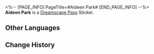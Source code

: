 <%-- [PAGE_INFO]
PageTitle=#Aideen Park#
[END_PAGE_INFO] --%>
{{Stub|Location information}}
{{Item Infobox
|id          = 223200
|image       = Dreamscape Pass Sticker Aideen Park.png
|type        = Dreamscape Pass Sticker
|type2       = Amusing Ourselves to Death Stickers
|invCategory = 
|rarity      = 4
|effect      = 
|description = Digital stickers that can be used to decorate the pages of the Dreamtour Handbook. They come in many different styles.
|source1     = [[Visit Aideen Park]]
}}
{{Description|If you have nothing to do, a short jaunt around the park counts as a form of trailblaze, too.}}
'''Aideen Park''' is a [[Dreamscape Pass]] Sticker.

==Other Languages==
{{Other Languages
|en   = Aideen Park
|zhs  = 艾迪恩公园
|zht  = 艾迪恩公園
|ja   = エディオンパーク
|ko   = 에이딘 공원
|es   = Parque Aideen
|fr   = Parc Aideen
|ru   = Парк Айдена
|th   = สวน Aideen
|vi   = Công Viên Aideen
|de   = Aideen-Park
|id   = Aideen Park
|pt   = Parque Aideen
}}

==Change History==
{{Change History|2.0}}